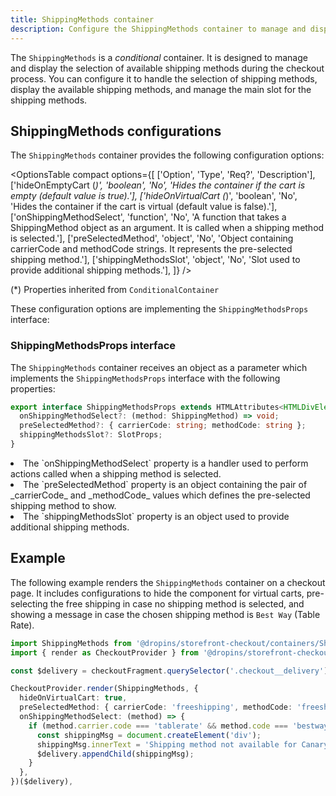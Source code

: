 ```yaml
---
title: ShippingMethods container
description: Configure the ShippingMethods container to manage and display available shipping methods during checkout.
---
```



The `ShippingMethods` is a _conditional_ container. It is designed to manage and display the selection of available shipping methods during the checkout process. You can configure it to handle the selection of shipping methods, display the available shipping methods, and manage the main slot for the shipping methods.

## ShippingMethods configurations

The `ShippingMethods` container provides the following configuration options:

<OptionsTable
  compact
  options={[
    ['Option', 'Type', 'Req?', 'Description'],
    ['hideOnEmptyCart (*)', 'boolean', 'No', 'Hides the container if the cart is empty (default value is true).'],
    ['hideOnVirtualCart (*)', 'boolean', 'No', 'Hides the container if the cart is virtual (default value is false).'],
    ['onShippingMethodSelect', 'function', 'No', 'A function that takes a ShippingMethod object as an argument. It is called when a shipping method is selected.'],
    ['preSelectedMethod', 'object', 'No', 'Object containing carrierCode and methodCode strings. It represents the pre-selected shipping method.'],
    ['shippingMethodsSlot', 'object', 'No', 'Slot used to provide additional shipping methods.'],
  ]}
/>

(*) Properties inherited from `ConditionalContainer`

These configuration options are implementing the `ShippingMethodsProps` interface:

### ShippingMethodsProps interface

The `ShippingMethods` container receives an object as a parameter which implements the `ShippingMethodsProps` interface with the following properties:

```ts
export interface ShippingMethodsProps extends HTMLAttributes<HTMLDivElement> {
  onShippingMethodSelect?: (method: ShippingMethod) => void;
  preSelectedMethod?: { carrierCode: string; methodCode: string };
  shippingMethodsSlot?: SlotProps;
}
```

<li>The `onShippingMethodSelect` property is a handler used to perform actions called when a shipping method is selected.</li>

<li>The `preSelectedMethod` property is an object containing the pair of _carrierCode_ and _methodCode_ values which defines the pre-selected shipping method to show.</li>

<li>The `shippingMethodsSlot` property is an object used to provide additional shipping methods.</li>

## Example

The following example renders the `ShippingMethods` container on a checkout page. It includes configurations to hide the component for virtual carts, pre-selecting the free shipping in case no shipping method is selected, and showing a message in case the chosen shipping method is `Best Way` (Table Rate).

```ts
import ShippingMethods from '@dropins/storefront-checkout/containers/ShippingMethods.js';
import { render as CheckoutProvider } from '@dropins/storefront-checkout/render.js';

const $delivery = checkoutFragment.querySelector('.checkout__delivery');

CheckoutProvider.render(ShippingMethods, {
  hideOnVirtualCart: true,
  preSelectedMethod: { carrierCode: 'freeshipping', methodCode: 'freeshipping' },
  onShippingMethodSelect: (method) => {
    if (method.carrier.code === 'tablerate' && method.code === 'bestway') {
      const shippingMsg = document.createElement('div');
      shippingMsg.innerText = 'Shipping method not available for Canary Islands';
      $delivery.appendChild(shippingMsg);
    }
  },
})($delivery),
```